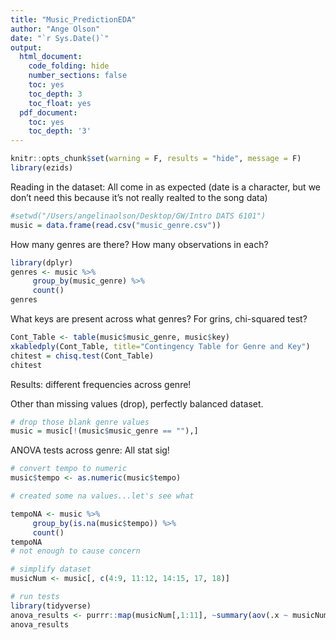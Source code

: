 ```yaml
---
title: "Music_PredictionEDA"
author: "Ange Olson"
date: "`r Sys.Date()`"
output:
  html_document:
    code_folding: hide
    number_sections: false
    toc: yes
    toc_depth: 3
    toc_float: yes
  pdf_document:
    toc: yes
    toc_depth: '3'
---
```


```r
knitr::opts_chunk$set(warning = F, results = "hide", message = F)
library(ezids)
```


Reading in the dataset: All come in as expected (date is a character, but we don't need this because it's not really realted to the song data)

```r
#setwd("/Users/angelinaolson/Desktop/GW/Intro DATS 6101")
music = data.frame(read.csv("music_genre.csv"))
```

How many genres are there? How many observations in each?

```r
library(dplyr)
genres <- music %>%
     group_by(music_genre) %>%
     count()
genres
```


What keys are present across what genres? For grins, chi-squared test?

```r
Cont_Table <- table(music$music_genre, music$key)
xkabledply(Cont_Table, title="Contingency Table for Genre and Key")
chitest = chisq.test(Cont_Table)
chitest
```

Results: different frequencies across genre!

Other than missing values (drop), perfectly balanced dataset.

```r
# drop those blank genre values 
music = music[!(music$music_genre == ""),]
```


ANOVA tests across genre: All stat sig!

```r
# convert tempo to numeric
music$tempo <- as.numeric(music$tempo)

# created some na values...let's see what

tempoNA <- music %>%
     group_by(is.na(music$tempo)) %>%
     count()
tempoNA
# not enough to cause concern 
```

```r
# simplify dataset 
musicNum <- music[, c(4:9, 11:12, 14:15, 17, 18)]

# run tests
library(tidyverse)
anova_results <- purrr::map(musicNum[,1:11], ~summary(aov(.x ~ musicNum$music_genre)))
anova_results
```